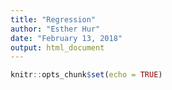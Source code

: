 ```yaml
---
title: "Regression"
author: "Esther Hur"
date: "February 13, 2018"
output: html_document
---
```


```r
knitr::opts_chunk$set(echo = TRUE)
```

